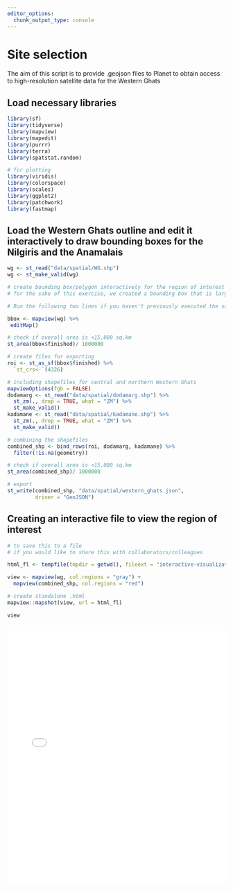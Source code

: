 ```yaml
---
editor_options:
  chunk_output_type: console
---
```


# Site selection  

The aim of this script is to provide .geojson files to Planet to obtain access to high-resolution satellite data for the Western Ghats

## Load necessary libraries
```r
library(sf)
library(tidyverse)
library(mapview)
library(mapedit)
library(purrr)
library(terra)
library(spatstat.random)

# for plotting
library(viridis)
library(colorspace)
library(scales)
library(ggplot2)
library(patchwork)
library(fastmap)
```


## Load the Western Ghats outline and edit it interactively to draw bounding boxes for the Nilgiris and the Anamalais

```r
wg <- st_read("data/spatial/WG.shp")
wg <- st_make_valid(wg)

# create bounding box/polygon interactively for the region of interest
# for the sake of this exercise, we created a bounding box that is larger than the total area required for sampling

# Run the following two lines if you haven't previously executed the same

bbox <- mapview(wg) %>%
 editMap()

# check if overall area is <15,000 sq.km
st_area(bbox$finished)/ 1000000

# create files for exporting
roi <- st_as_sf(bbox$finished) %>%
  `st_crs<-`(4326)

# including shapefiles for central and northern Western Ghats
mapviewOptions(fgb = FALSE)
dodamarg <- st_read("data/spatial/dodamarg.shp") %>%
  st_zm(., drop = TRUE, what = "ZM") %>%
  st_make_valid()
kadamane <- st_read("data/spatial/kadamane.shp") %>%
  st_zm(., drop = TRUE, what = "ZM") %>%
  st_make_valid()

# combining the shapefiles
combined_shp <- bind_rows(roi, dodamarg, kadamane) %>%
  filter(!is.na(geometry))

# check if overall area is <15,000 sq.km
st_area(combined_shp)/ 1000000

# export
st_write(combined_shp, "data/spatial/western_ghats.json",
         driver = "GeoJSON")
```

## Creating an interactive file to view the region of interest

```r
# to save this to a file 
# if you would like to share this with collaborators/colleagues

html_fl <- tempfile(tmpdir = getwd(), fileext = "interactive-visualization.html")

view <- mapview(wg, col.regions = "gray") +
  mapview(combined_shp, col.regions = "red")

# create standalone .html
mapview::mapshot(view, url = html_fl)

view
```

<iframe src="interactive-visualization.html" height="600px" width="100%" style="border:none;"></iframe>

